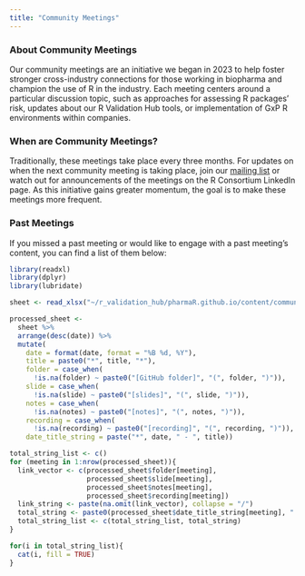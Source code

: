 ```yaml
---
title: "Community Meetings"
---
```


### About Community Meetings

Our community meetings are an initiative we began in 2023 to help foster stronger cross-industry connections for those working in biopharma and champion the use of R in the industry. Each meeting centers around a particular discussion topic, such as approaches for assessing R packages' risk, updates about our R Validation Hub tools, or implementation of GxP R environments within companies.

### When are Community Meetings?

Traditionally, these meetings take place every three months. For updates on when the next community meeting is taking place, join our [mailing list](https://lists.r-consortium.org/g/RConsortium-Validation-Hub) or watch out for announcements of the meetings on the R Consortium LinkedIn page. As this initiative gains greater momentum, the goal is to make these meetings more frequent.

### Past Meetings

If you missed a past meeting or would like to engage with a past meeting's content, you can find a list of them below:

```r
library(readxl)
library(dplyr)
library(lubridate)

sheet <- read_xlsx("~/r_validation_hub/pharmaR.github.io/content/community_meeting_notes/rvalhub_community_meeting_info.xlsx")

processed_sheet <-
  sheet %>%
  arrange(desc(date)) %>%
  mutate(
    date = format(date, format = "%B %d, %Y"),
    title = paste0("*", title, "*"),
    folder = case_when(
      !is.na(folder) ~ paste0("[GitHub folder]", "(", folder, ")")),
    slide = case_when(
      !is.na(slide) ~ paste0("[slides]", "(", slide, ")")),
    notes = case_when(
      !is.na(notes) ~ paste0("[notes]", "(", notes, ")")),
    recording = case_when(
      !is.na(recording) ~ paste0("[recording]", "(", recording, ")")),
    date_title_string = paste("*", date, " - ", title))

total_string_list <- c()
for (meeting in 1:nrow(processed_sheet)){
  link_vector <- c(processed_sheet$folder[meeting], 
                   processed_sheet$slide[meeting], 
                   processed_sheet$notes[meeting], 
                   processed_sheet$recording[meeting])
  link_string <- paste(na.omit(link_vector), collapse = "/")
  total_string <- paste0(processed_sheet$date_title_string[meeting], " (", link_string, ") ")
  total_string_list <- c(total_string_list, total_string) 
}

for(i in total_string_list){
  cat(i, fill = TRUE)
}
```

